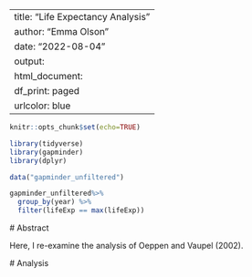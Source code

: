   ---
  title: "Life Expectancy Analysis"
  author: "Emma Olson"
  date: "2022-08-04"
  output: 
  html_document:
  df_print: paged
  urlcolor: blue
  ---
```r
knitr::opts_chunk$set(echo=TRUE)
```

```r
library(tidyverse)
library(gapminder)
library(dplyr)
```

```r
data("gapminder_unfiltered")

gapminder_unfiltered%>%
  group_by(year) %>% 
  filter(lifeExp == max(lifeExp))
```
  # Abstract

  Here, I re-examine the analysis of Oeppen and Vaupel (2002).

  # Analysis